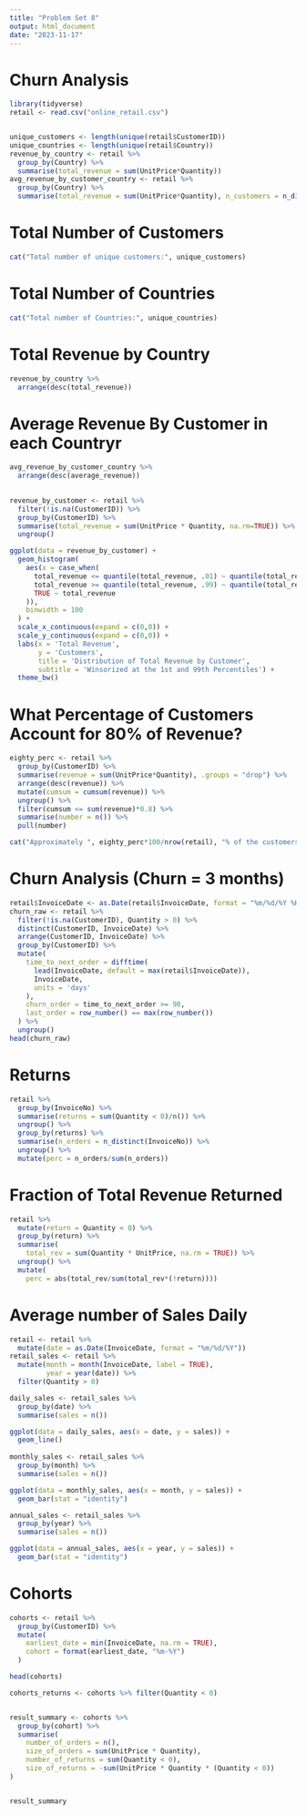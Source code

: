 ```yaml
---
title: "Problem Set 8"
output: html_document
date: "2023-11-17"
---
```


# Churn Analysis

```r
library(tidyverse)
retail <- read.csv("online_retail.csv")


unique_customers <- length(unique(retail$CustomerID))
unique_countries <- length(unique(retail$Country))
revenue_by_country <- retail %>% 
  group_by(Country) %>%
  summarise(total_revenue = sum(UnitPrice*Quantity))
avg_revenue_by_customer_country <- retail %>%
  group_by(Country) %>%
  summarise(total_revenue = sum(UnitPrice*Quantity), n_customers = n_distinct(CustomerID), average_revenue = sum(UnitPrice*Quantity)/n_distinct(CustomerID))

```

# Total Number of Customers

```r
cat("Total number of unique customers:", unique_customers)

```

# Total Number of Countries
```r
cat("Total number of Countries:", unique_countries)

```

# Total Revenue by Country

```r
revenue_by_country %>%
  arrange(desc(total_revenue))

```

# Average Revenue By Customer in each Countryr

```r
avg_revenue_by_customer_country %>% 
  arrange(desc(average_revenue))
  

```


```r

revenue_by_customer <- retail %>% 
  filter(!is.na(CustomerID)) %>% 
  group_by(CustomerID) %>% 
  summarise(total_revenue = sum(UnitPrice * Quantity, na.rm=TRUE)) %>% 
  ungroup()

ggplot(data = revenue_by_customer) + 
  geom_histogram(
    aes(x = case_when(
      total_revenue <= quantile(total_revenue, .01) ~ quantile(total_revenue, .01),
      total_revenue >= quantile(total_revenue, .99) ~ quantile(total_revenue, .99), 
      TRUE ~ total_revenue
    )),
    binwidth = 100
  ) + 
  scale_x_continuous(expand = c(0,0)) + 
  scale_y_continuous(expand = c(0,0)) +
  labs(x = 'Total Revenue',
       y = 'Customers',
       title = 'Distribution of Total Revenue by Customer',
       subtitle = 'Winsorized at the 1st and 99th Percentiles') + 
  theme_bw()

```

# What Percentage of Customers Account for 80% of Revenue?

```r
eighty_perc <- retail %>% 
  group_by(CustomerID) %>%
  summarise(revenue = sum(UnitPrice*Quantity), .groups = "drop") %>% 
  arrange(desc(revenue)) %>%
  mutate(cumsum = cumsum(revenue)) %>%
  ungroup() %>%
  filter(cumsum <= sum(revenue)*0.8) %>%
  summarise(number = n()) %>%
  pull(number)

cat("Approximately ", eighty_perc*100/nrow(retail), "% of the customers account for 80% of the total revenue \n")

```

# Churn Analysis (Churn = 3 months)

```r
retail$InvoiceDate <- as.Date(retail$InvoiceDate, format = "%m/%d/%Y %H:%M")
churn_raw <- retail %>% 
  filter(!is.na(CustomerID), Quantity > 0) %>% 
  distinct(CustomerID, InvoiceDate) %>% 
  arrange(CustomerID, InvoiceDate) %>% 
  group_by(CustomerID) %>% 
  mutate(
    time_to_next_order = difftime(
      lead(InvoiceDate, default = max(retail$InvoiceDate)), 
      InvoiceDate, 
      units = 'days'
    ),
    churn_order = time_to_next_order >= 90, 
    last_order = row_number() == max(row_number())
  ) %>% 
  ungroup()
head(churn_raw)


```

# Returns

```r

retail %>% 
  group_by(InvoiceNo) %>% 
  summarise(returns = sum(Quantity < 0)/n()) %>%
  ungroup() %>% 
  group_by(returns) %>% 
  summarise(n_orders = n_distinct(InvoiceNo)) %>% 
  ungroup() %>% 
  mutate(perc = n_orders/sum(n_orders))

```

# Fraction of Total Revenue Returned

```r
retail %>%
  mutate(return = Quantity < 0) %>%
  group_by(return) %>% 
  summarise(
    total_rev = sum(Quantity * UnitPrice, na.rm = TRUE)) %>%
  ungroup() %>%
  mutate(
    perc = abs(total_rev/sum(total_rev*(!return))))

```

# Average number of Sales Daily

```r
retail <- retail %>% 
  mutate(date = as.Date(InvoiceDate, format = "%m/%d/%Y"))
retail_sales <- retail %>% 
  mutate(month = month(InvoiceDate, label = TRUE),
         year = year(date)) %>%
  filter(Quantity > 0)

daily_sales <- retail_sales %>%
  group_by(date) %>%
  summarise(sales = n())

ggplot(data = daily_sales, aes(x = date, y = sales)) + 
  geom_line()
  
monthly_sales <- retail_sales %>%
  group_by(month) %>%
  summarise(sales = n())

ggplot(data = monthly_sales, aes(x = month, y = sales)) + 
  geom_bar(stat = "identity")

annual_sales <- retail_sales %>%
  group_by(year) %>%
  summarise(sales = n())

ggplot(data = annual_sales, aes(x = year, y = sales)) + 
  geom_bar(stat = "identity")
```


# Cohorts

```r
cohorts <- retail %>% 
  group_by(CustomerID) %>%
  mutate(
    earliest_date = min(InvoiceDate, na.rm = TRUE),
    cohort = format(earliest_date, "%m-%Y")
  )

head(cohorts)
```

```r
cohorts_returns <- cohorts %>% filter(Quantity < 0)


result_summary <- cohorts %>% 
  group_by(cohort) %>%
  summarise(
    number_of_orders = n(),
    size_of_orders = sum(UnitPrice * Quantity),
    number_of_returns = sum(Quantity < 0),
    size_of_returns = -sum(UnitPrice * Quantity * (Quantity < 0))
)


result_summary
```
